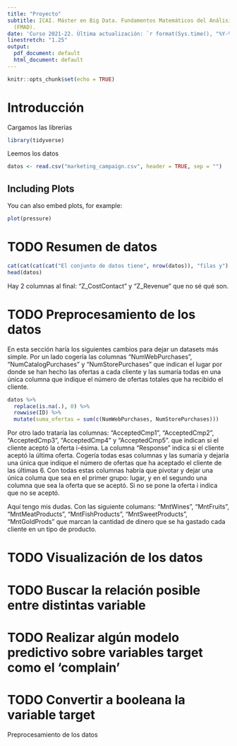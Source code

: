 ```yaml
---
title: "Proyecto"
subtitle: ICAI. Máster en Big Data. Fundamentos Matemáticos del Análisis de Datos
  (FMAD).
date: 'Curso 2021-22. Última actualización: `r format(Sys.time(), "%Y-%m-%d")`'
linestretch: "1.25"
output:
  pdf_document: default
  html_document: default
---
```


```r
knitr::opts_chunk$set(echo = TRUE)
```

\newpage
\tableofcontents
\newpage


# Introducción

Cargamos las librerías
```r
library(tidyverse)
```

Leemos los datos
```r
datos <- read.csv("marketing_campaign.csv", header = TRUE, sep = "")
```

\newpage

## Including Plots

You can also embed plots, for example:

```r
plot(pressure)
```

\newpage

# TODO Resumen de datos
```r
cat(cat(cat(cat("El conjunto de datos tiene", nrow(datos)), "filas y"), ncol(datos)), "columnas")
head(datos)
```
Hay 2 columnas al final: "Z_CostContact" y "Z_Revenue" que no sé qué son.

\newpage


# TODO Preprocesamiento de los datos
En esta sección haría los siguientes cambios para dejar un datasets más simple.
Por un lado cogería las columnas "NumWebPurchases", "NumCatalogPurchases" y "NumStorePurchases" que indican el lugar por donde se han hecho las ofertas a cada cliente y las sumaría todas en una única columna que indique el número de ofertas totales que ha recibido el cliente.
```r
datos %>%
  replace(is.na(.), 0) %>%
  rowwise(ID) %>%
  mutate(suma_ofertas = sum(c(NumWebPurchases, NumStorePurchases)))
```


Por otro lado trataría las columnas: "AcceptedCmp1", "AcceptedCmp2", "AcceptedCmp3", "AcceptedCmp4" y "AcceptedCmp5". que indican si el cliente aceptó la oferta i-ésima.
La columna "Response" indica si el cliente aceptó la última oferta.
Cogería todas esas columnas y las sumaría y dejaría una única que indique el número de ofertas que ha aceptado el cliente de las últimas 6.
Con todas estas columnas habría que pivotar y dejar una única columa que sea en el primer grupo: lugar, y en el segundo una columna que sea la oferta que se aceptó.
Si no se pone la oferta i indica que no se aceptó.






Aquí tengo mis dudas. Con las siguiente columans: "MntWines", "MntFruits", "MntMeatProducts",  "MntFishProducts",  "MntSweetProducts",  "MntGoldProds" que marcan la cantidad de dinero que se ha gastado cada cliente en un tipo de producto.

\newpage

# TODO Visualización de los datos
# TODO Buscar la relación posible entre distintas variable
# TODO Realizar algún modelo predictivo sobre variables target como el 'complain' 
# TODO Convertir a booleana la variable target

Preprocesamiento de los datos
```r

```

